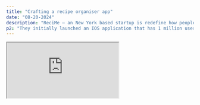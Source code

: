 ```yaml
---
title: "Crafting a recipe organiser app"
date: "08-20-2024"
description: "ReciMe — an New York based startup is redefine how people organise, cook and share recipes."
p2: "They initially launched an IOS application that has 1 million users globally and generates $1 Million ARR, with projections of $3M by the end of 2024. To keep up with their growth trajectory, ReciMe is developing a web application that aims to deliver and extend the current experience of the mobile app to ulitmately service more users."
---
```


<Collaborators people="Christine Nguyen" />

<div className="relative z-10 flex w-full flex-col justify-center rounded-lg from-orange-300  to-orange-500 md:border md:bg-gradient-to-r md:p-24">
<div className="mx-auto w-full   rounded-[8px] border border-zinc-300 bg-zinc-300 p-[4px] shadow-md *:rounded-[4px] dark:bg-white dark:bg-opacity-50 md:rounded-[12px] md:border-white md:bg-white md:bg-opacity-50 md:p-[8px] md:*:rounded-[4px]">
<iframe
className="relative aspect-[1440/1024] max-h-[80lvh] max-w-7xl w-full overflow-clip bg-white"
  src="https://www.figma.com/embed?embed_host=share&url=https%3A%2F%2Fwww.figma.com%2Fproto%2Fq9CGPhULq8nuBvbLTtFwSr%2FReciMe-Product-Design%252C-Design-Challenge%3Fpage-id%3D26%253A44807%26node-id%3D26-48544%26node-type%3DFRAME%26viewport%3D785%252C444%252C0.14%26t%3DZyq7URuAWmeGKXao-1%26scaling%3Dscale-down%26content-scaling%3Dfixed%26starting-point-node-id%3D26%253A44808&scaling=scale-down-width&hide-ui=1"
/>
  </div>
  </div>
<Caption>
  Note: The above is a figma prototype. Not everything is interactive.
</Caption>


## Overview

Through a four-day product concept sprint, I designed an early prototype of the ReciMe homepage suitable for users of desktop web interfaces.

This helped establish the start of the overall navigational elements, a design system, and component library for their web application.

## Process

Over the course of four days, I focused on:

1. Getting aquanted with the product, IOS UI, potential user groups and core customer jobs.
2. Using my understanding to produce an desktop concept of what the web application experience could be.

The intention would be to use this concept to align with ReciMe's view of their product strategy, and to take it to testing with different users groups.

```md
## Tasks involved:

- App audit, screens, flows, tasks.
- Understanding compeditors.
- Battle testing core user tasks, including:
  1. Finding a recipe
  2. Organising groceries
  3. Creating a recipe from either importing or from scratch
  4. Searching ingredients and recipes
  5. Leaving reviews on recipes.
```

## Insights from discovery

### 1. Core task for users accessing the app for the first time

The medaphor for `Homepage` is unclear on the mobile app, currently it seems to be the `my recipes` section, but this is unusual for most social media platforms or content platforms. Users visiting the mobile app for the first time are greeted by an empty `my recipes` page.

Without having done anything beyond <Comment text="observation of people in the supermarket, testing with friends and collegues over the course of the few days">guerrilla user research</Comment>, it was my assumption that many users accessing a recipe app for the first time would like to browse what recipes are available.

Exploring and discovering recipes to cook was hidden within the side menu. So it was my immediate goal to make finding recipes intuitive, easy, and one that follows traditional patterns from apps they might be familiar with.

<Img
  className="aspect-[16/9] max-w-7xl border-none bg-zinc-300 p-8  dark:bg-zinc-300"
  src="/projects/recime/findexplore.png"
/>
<Caption>
  Finability of the explore section is hidden within the more menu on the IOS
  app.
</Caption>

### 2. The experience of grocery shopping and cooking

Selecting a meal and adding it to my grocery list was relatively straight forward. However through timing myself at the supermarket, it took me 30 minutes to shop for even a basic meal. This was likely due to me trying to tick off every item one by one, holding my phone in one hand, shopping basket under the arm, and picking up items as I go. — While out of scope for this project, I figured it would be great to create a focused WatchOS app, specifically for grocery checklists. This will enable a more ergonomic experience while checking off groceries.

For many users, a key motivation for cooking at home is for financial reasons, after completing my shop, I actually spent around $80. While not everything I shopped for was just for the recipe, I still felt compelled to see how much I spent on the meal. With LLMs and OCR text readers, this isn't out of the realm of possibility. I wanted to hint towards a feature in the app for this.

### 3. Importing a meal

Importing a recipe is a prominently advertised feature of ReciMe, and with the advent of LLMs and multi-modal language models, I was curious to see how the import feature would go.

I tested Instagram recipes, TikToks, restaurant menus, and meal photos, home cookbooks, and recipe websites. Many of these import options weren't working as I expected. So while promising, I figured it was more of an experimental feature at this stage. I'd love to be able to reverse-engineer some of my favorite restaurant meals.

## Design decisions:

- For first time users, my hypothesis is that they are likely wanting to plan their shopping or cook a meal with leftover groceries, so my aim was to bring that to the forefront.
- Many recipes within the app didn't have clear ratings, and it was hard to distinguish whether something had been saved as inspo, or the recipe was actually reliable.

## Outcomes and deliverables

The new web home screen for ReciMe helps ground new users of the core tasks within the app. It also easily enables users to scan potential recipes that are trending, search by mealtype, ingredients, cuisines.

<iframe
  className="relative z-10 mx-auto my-8
  aspect-[1440/1024] w-full max-w-7xl  rounded-lg"
  src="https://www.figma.com/embed?embed_host=share&url=https%3A%2F%2Fwww.figma.com%2Ffile%2Fq9CGPhULq8nuBvbLTtFwSr%2FReciMe-Product-Design%252C-Design-Challenge%3Fnode-id=140%253A43862&scaling=scale-down-width&hide-ui=1"
/>
<Img
  src="/projects/recime/recime-full.png"
  type="hero"
  className="bg-none"
/>

## Acknowledgements

Thanks [Christine](https://www.linkedin.com/in/christine-nguyen-196127141) and the ReciMe team for creating an awesome product and for the opportunity to take part in defining the products future.

